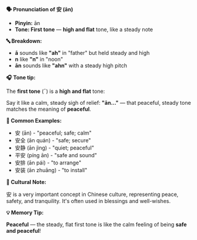 **🗣️ Pronunciation of 安 (ān)**

- **Pinyin:** ān
- **Tone: First tone** — **high and flat** tone, like a steady note

**🔤 Breakdown:**

- **ā** sounds like **"ah"** in "father" but held steady and high
- **n** like **"n"** in "noon"
- **ān** sounds like **"ahn"** with a steady high pitch

**🎧 Tone tip:**

The **first tone** (ˉ) is a **high and flat** tone:

Say it like a calm, steady sigh of relief: **"ān..."** — that peaceful, steady tone matches the
meaning of **peaceful**.

**📝 Common Examples:**

- 安 (ān) - "peaceful; safe; calm"
- 安全 (ān quán) - "safe; secure"
- 安静 (ān jìng) - "quiet; peaceful"
- 平安 (píng ān) - "safe and sound"
- 安排 (ān pái) - "to arrange"
- 安装 (ān zhuāng) - "to install"

**📍 Cultural Note:**

安 is a very important concept in Chinese culture, representing peace, safety, and tranquility. It's
often used in blessings and well-wishes.

**💡 Memory Tip:**

**Peaceful** — the steady, flat first tone is like the calm feeling of being **safe and peaceful**!
